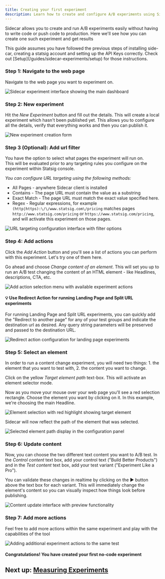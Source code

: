 ```yaml
---
title: Creating your first experiment
description: Learn how to create and configure A/B experiments using Sidecar without writing code or deploying to production.
---
```


Sidecar allows you to create and run A/B experiments easily without having to write code or push code to production.  Here we'll see how you can create one such experiment and get results 

<Info>
This guide assumes you have followed the previous steps of installing side-car, creating a statsig account and setting up the API Keys correctly.  Check out [Setup](/guides/sidecar-experiments/setup) for those instructions.
</Info>

### Step 1: Navigate to the web page

Navigate to the web page you want to experiment on.

<Frame>
  <img src="/images/sidecarfull.png" alt="Sidecar experiment interface showing the main dashboard" />
</Frame>

### Step 2: New experiment

Hit the *New Experiment* button and fill out the details.  This will create a local experiment which hasn't been published yet. This allows you to configure all the details, verify that everything works and then you can publish it.

<Frame>
  <img src="https://github.com/statsig-io/.github/assets/74588208/d8cfc8bb-43e9-4a64-8ca8-002c579e7fff" alt="New experiment creation form" />
</Frame>

### Step 3 (Optional): Add url filter

You have the option to select what pages the experiment will run on. <br />This will be evaluated prior to any targeting rules you configure on the experiment within Statsig console.

_You can configure URL targeting using the following methods:_
* All Pages - anywhere Sidecar client is installed
* Contains - The page URL must contain the value as a substring
* Exact Match - The page URL must match the exact value specified here. 
* Regex - Regular expressions, for example `(http|https):\/\/www.statsig.com\/pricing` matches pages `http://www.statsig.com/pricing` or `https://www.statsig.com/pricing`, and will activate this experiment on those pages.

<Frame>
  <img src="/images/sidecarurls.png" alt="URL targeting configuration interface with filter options" />
</Frame>


### Step 4: Add actions

Click the *Add Action* button and you'll see a list of actions you can perform with this experiment. Let's try one of them here.

Go ahead and choose *Change content of an element*.  This will set you up to run an A/B test changing the content of an HTML element - like Headlines, descriptions, CTA, etc.

<Frame>
  <img src="/images/sidecaraddaction.png" alt="Add action selection menu with available experiment actions" />
</Frame>

#### 💡 Use Redirect Action for running Landing Page and Split URL experiments

For running Landing Page and Split URL experiments, you can quickly add the "Redirect to another page" for any of your test groups and indicate the destination url as desired. Any query string parameters will be preserved and passed to the destination URL.

<Frame>
  <img src="/images/sidecarredirect.png" alt="Redirect action configuration for landing page experiments" />
</Frame>

### Step 5: Select an element

In order to run a content change experiment, you will need two things: 1. the element that you want to test with, 2. the content you want to change.

Click on the yellow *Target element path* text-box.  This will activate an element selector mode. 

Now as you move your mouse over your web page you'll see a red selection rectangle.  Choose the element you want by clicking on it.  In this example, we're choosing the main Headline.

<Frame>
  <img src="/images/sidecarselect.png" alt="Element selection with red highlight showing target element" />
</Frame>

Sidecar will now reflect the path of the element that was selected.

<Frame>
  <img src="/images/sidecarpath.png" alt="Selected element path display in the configuration panel" />
</Frame>


### Step 6: Update content

Now, you can choose the two different text content you want to A/B test.  In the *Control content* text box, add your control text ("Build Better Products") and in the *Test content* text box, add your test variant ("Experiment Like a Pro").

You can validate these changes in realtime by clicking on the &#x25B6; button above the text box for each variant.  This will immediately change the element's content so you can visually inspect how things look before publishing.

<Frame>
  <img src="/images/sidecarupdatelt.png" alt="Content update interface with preview functionality" />
</Frame>

### Step 7: Add more actions

Feel free to add more actions within the same experiment and play with the capabilities of the tool

<Frame>
  <img src="/images/sidecar2ndaction.png" alt="Adding additional experiment actions to the same test" />
</Frame>

#### Congratulations!  You have created your first no-code experiment

## Next up: [Measuring Experiments](/guides/sidecar-experiments/measuring-experiments)

